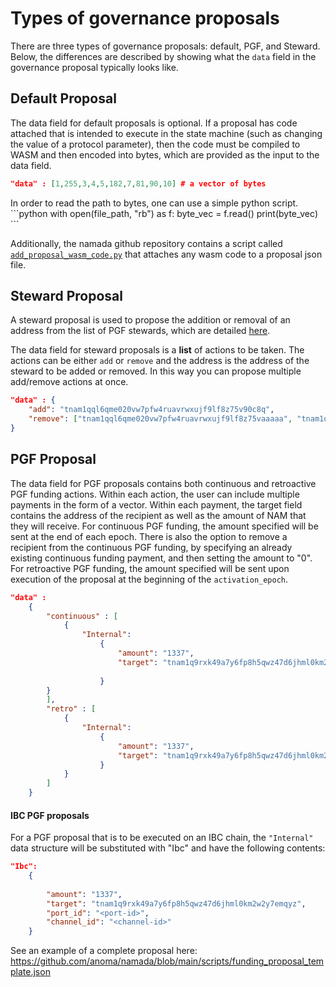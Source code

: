 
# Types of governance proposals

There are three types of governance proposals: default, PGF, and Steward. Below, the differences are described by showing what the `data` field in the governance proposal typically looks like.

## Default Proposal 

The data field for default proposals is optional. If a proposal has code attached that is intended to execute in the state machine (such as changing the value of a protocol parameter), then the code must be compiled to WASM and then encoded into bytes, which are provided as the input to the data field.

```json
"data" : [1,255,3,4,5,182,7,81,90,10] # a vector of bytes
```

<Callout type="info" emoji="">
In order to read the path to bytes, one can use a simple python script.
```python
with open(file_path, "rb") as f:
    byte_vec = f.read()
print(byte_vec)
```

Additionally, the namada github repository contains a script called [`add_proposal_wasm_code.py`](https://github.com/anoma/namada/blob/main/scripts/add_proposal_wasm_code.py) that attaches any wasm code to a proposal json file.
</Callout>

## Steward Proposal

A steward proposal is used to propose the addition or removal of an address from the list of PGF stewards, which are detailed [here](../public-goods-funding/stewards.mdx).

The data field for steward proposals is a **list** of actions to be taken. 
The actions can be either `add` or `remove` and the address is the address of 
the steward to be added or removed. In this way you can propose multiple add/remove actions at once.

```json
"data" : {
    "add": "tnam1qql6qme020vw7pfw4ruavrwxujf9lf8z75v90c8q",
    "remove": ["tnam1qql6qme020vw7pfw4ruavrwxujf9lf8z75vaaaaa", "tnam1qql6qme020vw7pfw4ruavrwxujf9lf8z75vbbbbb"]
}
```

## PGF Proposal

The data field for PGF proposals contains both continuous and retroactive PGF funding actions. 
Within each action, the user can include multiple payments in the form of a vector. 
Within each payment, the target field contains the address of the recipient as well 
as the amount of NAM that they will receive. For continuous PGF funding, the amount 
specified will be sent at the end of each epoch. There is also the option to remove a 
recipient from the continuous PGF funding, by specifying an already existing continuous 
funding payment, and then setting the amount to "0". For retroactive PGF funding, 
the amount specified will be sent upon execution of the proposal at the beginning of the `activation_epoch`.

```json
"data" :
    {
        "continuous" : [
            {
                "Internal": 
                    {
                        "amount": "1337",
                        "target": "tnam1q9rxk49a7y6fp8h5qwz47d6jhml0km2w2y7emqyz"
                        
                    }
        }
        ],
        "retro" : [
            {
                "Internal": 
                    { 
                        "amount": "1337",
                        "target": "tnam1q9rxk49a7y6fp8h5qwz47d6jhml0km2w2y7emqyz"
                    }
            }
        ]
    }
```

#### IBC PGF proposals

For a PGF proposal that is to be executed on an IBC chain, the `"Internal"` data structure will be substituted with "Ibc" and have the following contents:

```json
"Ibc": 
    {
        
        "amount": "1337",
        "target": "tnam1q9rxk49a7y6fp8h5qwz47d6jhml0km2w2y7emqyz",
        "port_id": "<port-id>",
        "channel_id": "<channel-id>"
    }
```

See an example of a complete proposal here: https://github.com/anoma/namada/blob/main/scripts/funding_proposal_template.json
